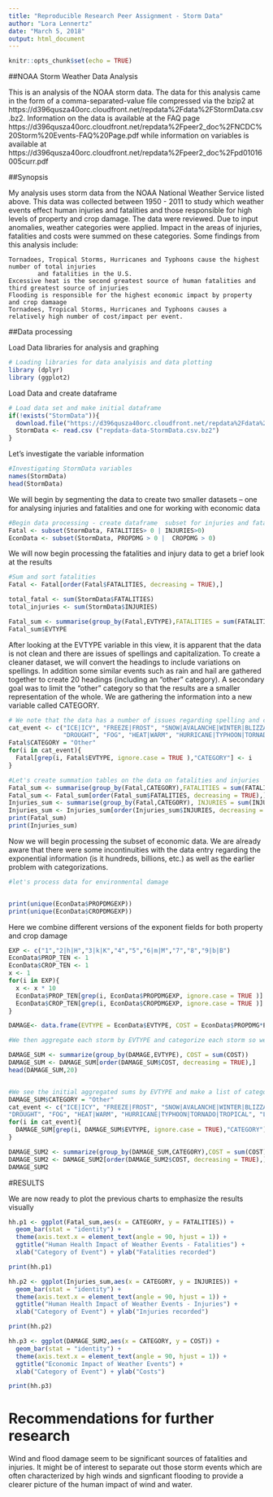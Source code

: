 ---
title: "Reproducible Research Peer Assignment - Storm Data"
author: "Lora Lennertz"
date: "March 5, 2018"
output: html_document
---

```{r setup, include=FALSE}
knitr::opts_chunk$set(echo = TRUE)

```

##NOAA Storm Weather Data Analysis

This is an analysis of the NOAA storm data. The data for this analysis came in the form of a comma-separated-value file compressed via the bzip2 at https://d396qusza40orc.cloudfront.net/repdata%2Fdata%2FStormData.csv.bz2.  Information on the data is available at the FAQ page https://d396qusza40orc.cloudfront.net/repdata%2Fpeer2_doc%2FNCDC%20Storm%20Events-FAQ%20Page.pdf while information on variables is available at https://d396qusza40orc.cloudfront.net/repdata%2Fpeer2_doc%2Fpd01016005curr.pdf 

##Synopsis

My analysis uses storm data from the NOAA National Weather Service listed above.  This data was collected between 1950 - 2011 to study which weather events effect human injuries and fatalities and those responsible for high levels of property and crop damage. The data were reviewed. Due to input anomalies, weather categories were applied. Impact in the areas of injuries, fatalities and costs were summed on these categories. Some findings from this analysis include:

    Tornadoes, Tropical Storms, Hurricanes and Typhoons cause the highest number of total injuries 
            and fatalities in the U.S.
    Excessive heat is the second greatest source of human fatalities and third greatest source of injuries
    Flooding is responsible for the highest economic impact by property and crop damaage
    Tornadoes, Tropical Storms, Hurricanes and Typhoons causes a relatively high number of cost/impact per event.

##Data processing

  Load Data libraries for analysis and graphing
```{r}
# Loading libraries for data analyisis and data plotting
library (dplyr)
library (ggplot2)
```
  Load Data and create dataframe
```{r}
# Load data set and make initial dataframe
if(!exists("StormData")){
  download.file("https://d396qusza40orc.cloudfront.net/repdata%2Fdata%2FStormData.csv.bz2", "repdata-data-StormData.csv.bz2")
  StormData <- read.csv ("repdata-data-StormData.csv.bz2")
}

```
  Let's investigate the variable information

```{r}
#Investigating StormData variables
names(StormData)
head(StormData)
```
We will begin by segmenting the data to create two smaller datasets -- one for analysing injuries and fatalities and one for working with economic data

```{r}
#Begin data processing - create dataframe  subset for injuries and fatalities and for damages
Fatal <- subset(StormData, FATALITIES> 0 | INJURIES>0)
EconData <- subset(StormData, PROPDMG > 0 |  CROPDMG > 0)
```

We will now begin processing the fatalities and injury data to get a brief look at the results
```{r}
#Sum and sort fatalities
Fatal <- Fatal[order(Fatal$FATALITIES, decreasing = TRUE),]

total_fatal <- sum(StormData$FATALITIES)
total_injuries <- sum(StormData$INJURIES)

Fatal_sum <- summarise(group_by(Fatal,EVTYPE),FATALITIES = sum(FATALITIES), INJURIES = sum(INJURIES))
Fatal_sum$EVTYPE
```
After looking at the EVTYPE variable in this view, it is apparent that the data is not clean and there are issues of spellings and capitalization.  To create a cleaner dataset, we will convert the headings to include variations on spellings.  In addition some similar events such as rain and hail are gathered together to create 20 headings (including an "other" category).  A secondary goal was to limit the "other" category so that the results are a smaller representation of the whole.  We are gathering the information into a new variable called CATEGORY.

```{r}
# We note that the data has a number of issues regarding spelling and capitalization errors
cat_event <- c("ICE|ICY", "FREEZE|FROST", "SNOW|AVALANCHE|WINTER|BLIZZARD|SLEET", "COLD", "DUST", "FLOOD|FLD", "FIRE|WILDFIRE", "RAIN|HAIL", "SURF|WAVE|TSUNAMI|SURGE", "WIND|MICROBURST", "COLD", 
               "DROUGHT", "FOG", "HEAT|WARM", "HURRICANE|TYPHOON|TORNADO|TROPICAL", "LIGHTNING", "LAND|SLIDE|MUD", "TIDE|TIDAL", "RAIN|HAIL|DRIZZLE|RAINSTORM", "THUNDERSTORM|TSTM", "WIND|GUST|GUSTY WIND")
Fatal$CATEGORY = "Other"
for(i in cat_event){
  Fatal[grep(i, Fatal$EVTYPE, ignore.case = TRUE ),"CATEGORY"] <- i
}

#Let's create summation tables on the data on fatalities and injuries
Fatal_sum <- summarise(group_by(Fatal,CATEGORY),FATALITIES = sum(FATALITIES))
Fatal_sum <- Fatal_sum[order(Fatal_sum$FATALITIES, decreasing = TRUE),]
Injuries_sum <- summarise(group_by(Fatal,CATEGORY), INJURIES = sum(INJURIES))
Injuries_sum <- Injuries_sum[order(Injuries_sum$INJURIES, decreasing = TRUE),]
print(Fatal_sum)
print(Injuries_sum)
```
Now we will begin processing the subset of economic data.  We are already aware that there were some incontinuities with the data entry regarding the exponential information (is it hundreds, billions, etc.) as well as the earlier problem with categorizations.
```{r}
#let's process data for environmental damage


print(unique(EconData$PROPDMGEXP))
print(unique(EconData$CROPDMGEXP))

```
Here we combine different versions of the exponent fields for both property and crop damage

```{r}
EXP <- c("1","2|h|H","3|k|K","4","5","6|m|M","7","8","9|b|B")
EconData$PROP_TEN <- 1
EconData$CROP_TEN <- 1
x <- 1
for(i in EXP){
  x <- x * 10
  EconData$PROP_TEN[grep(i, EconData$PROPDMGEXP, ignore.case = TRUE )] <- x
  EconData$CROP_TEN[grep(i, EconData$CROPDMGEXP, ignore.case = TRUE )] <- x
}

DAMAGE<- data.frame(EVTYPE = EconData$EVTYPE, COST = EconData$PROPDMG*EconData$PROP_TEN + EconData$CROPDMG*EconData$CROP_TEN)

#We then aggregate each storm by EVTYPE and categorize each storm so we can get a more accurate aggregation of the damage caused by storms.

DAMAGE_SUM <- summarize(group_by(DAMAGE,EVTYPE), COST = sum(COST))
DAMAGE_SUM <- DAMAGE_SUM[order(DAMAGE_SUM$COST, decreasing = TRUE),]
head(DAMAGE_SUM,20)


#We see the initial aggregated sums by EVTYPE and make a list of categories search for and combine similar or same storms. Similar terms will used " | " as an OR search function for GREP. For example: “FLOOD|FLD”
DAMAGE_SUM$CATEGORY = "Other"
cat_event <- c("ICE|ICY", "FREEZE|FROST", "SNOW|AVALANCHE|WINTER|BLIZZARD|SLEET", "COLD", "DUST", "FLOOD|FLD", "FIRE|WILDFIRE", "RAIN|HAIL", "SURF|WAVE|TSUNAMI|SURGE", "WIND|MICROBURST", "COLD", 
"DROUGHT", "FOG", "HEAT|WARM", "HURRICANE|TYPHOON|TORNADO|TROPICAL", "LIGHTNING", "LAND|SLIDE|MUD", "TIDE|TIDAL", "RAIN|HAIL|DRIZZLE|RAINSTORM", "THUNDERSTORM|TSTM", "WIND|GUST|GUSTY WIND")
for(i in cat_event){
  DAMAGE_SUM[grep(i, DAMAGE_SUM$EVTYPE, ignore.case = TRUE),"CATEGORY"] <- i
}

DAMAGE_SUM2 <- summarize(group_by(DAMAGE_SUM,CATEGORY),COST = sum(COST))
DAMAGE_SUM2 <- DAMAGE_SUM2[order(DAMAGE_SUM2$COST, decreasing = TRUE),]
DAMAGE_SUM2
```

#RESULTS

We are now ready to plot the previous charts to emphasize the results visually

```{r}
hh.p1 <- ggplot(Fatal_sum,aes(x = CATEGORY, y = FATALITIES)) +
  geom_bar(stat = "identity") +
  theme(axis.text.x = element_text(angle = 90, hjust = 1)) +
  ggtitle("Human Health Impact of Weather Events - Fatalities") +
  xlab("Category of Event") + ylab("Fatalities recorded")

print(hh.p1)

hh.p2 <- ggplot(Injuries_sum,aes(x = CATEGORY, y = INJURIES)) +
  geom_bar(stat = "identity") +
  theme(axis.text.x = element_text(angle = 90, hjust = 1)) +
  ggtitle("Human Health Impact of Weather Events - Injuries") +
  xlab("Category of Event") + ylab("Injuries recorded")

print(hh.p2)

hh.p3 <- ggplot(DAMAGE_SUM2,aes(x = CATEGORY, y = COST)) +
  geom_bar(stat = "identity") +
  theme(axis.text.x = element_text(angle = 90, hjust = 1)) +
  ggtitle("Economic Impact of Weather Events") +
  xlab("Category of Event") + ylab("Costs")

print(hh.p3)

```
# Recommendations for further research

Wind and flood damage seem to be significant sources of fatalities and injuries. It might be of interest to separate out those storm events which are often characterized by high winds and signficant flooding to provide a clearer picture of the human impact of wind and water.